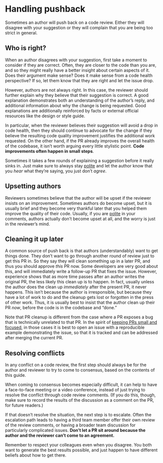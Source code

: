 # Handling pushback {#sec-pushback}

Sometimes an author will push back on a code review.
Either they will disagree with your suggestion or they will complain that you are being too strict in general.

## Who is right? {#sec-who-is-right}

When an author disagrees with your suggestion, first take a moment to consider if they are correct.
Often, they are closer to the code than you are, and so they might really have a better insight about certain aspects of it.
Does their argument make sense?
Does it make sense from a code health perspective?
If so, let them know that they are right and let the issue drop.

However, authors are not always right.
In this case, the reviewer should further explain why they believe that their suggestion is correct.
A good explanation demonstrates both an understanding of the author's reply, and additional information about why the change is being requested.
Good explanations are additionally reinforced by facts or external official resources like the design or style guide.

In particular, when the reviewer believes their suggestion will avoid a drop in code health, then they should continue to advocate for the change if they believe the resulting code quality improvement justifies the additional work requested.
On the other hand, if the PR already improves the overall health of the codebase, it isn't worth arguing every little stylistic point.
**Code improvements often happen in small steps**.

Sometimes it takes a few rounds of explaining a suggestion before it really sinks in.
Just make sure to always stay [polite](#sec-courtesy) and let the author know that you *hear* what they're saying, you just don't *agree*.

## Upsetting authors {#upsetting_developers}

Reviewers sometimes believe that the author will be upset if the reviewer insists on an improvement.
Sometimes authors do become upset, but it is usually brief and they become very thankful later that you helped them improve the quality of their code.
Usually, if you are [polite](#sec-courtesy) in your comments, authors actually don't become upset at all, and the worry is just in the reviewer's mind.

## Cleaning it up later {#later}

A common source of push back is that authors (understandably) want to get things done.
They don't want to go through another round of review just to get this PR in.
So they say they will clean something up in a later PR, and thus you should approve *this* PR now.
Some developers are very good about this, and will immediately write a follow-up PR that fixes the issue.
However, experience shows that as more time passes after an author writes the original PR, the less likely this clean up is to happen.
In fact, usually unless the author does the clean up *immediately* after the present PR, it never happens.
This isn't because the author is irresponsible, but because they have a lot of work to do and the cleanup gets lost or forgotten in the press of other work.
Thus, it is usually best to insist that the author clean up their PR *now*, before the code is in the codebase and "done."

Note that PR cleanup is different from the case where a PR exposes a bug that is technically unrelated to that PR.
In the spirit of [keeping PRs small and focused](#sec-focused), in those cases it is best to open an issue with a reproducible example demonstrating the issue, so that it is tracked and can be addressed after merging the current PR.

## Resolving conflicts {#sec-conflicts}

In any conflict on a code review, the first step should always be for the author and reviewer to try to come to consensus, based on the contents of this guide.

When coming to consensus becomes especially difficult, it can help to have a face-to-face meeting or a video conference, instead of just trying to resolve the conflict through code review comments.
(If you do this, though, make sure to record the results of the discussion as a comment on the PR, for future readers.)

If that doesn't resolve the situation, the next step is to escalate.
Often the escalation path leads to having a third team member offer their own review of the review comments, or having a broader team discussion for particularly complicated issues.
**Don't let a PR sit around because the author and the reviewer can't come to an agreement.**

Remember to respect your colleagues even when you disagree.
You both want to generate the best results possible, and just happen to have different beliefs about how to get there.
